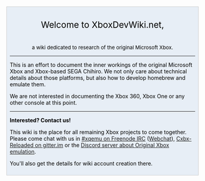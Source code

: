 <div style="background-color:#e7eef6; border: 1px solid #ccc; color:#000; margin-top: 15px; margin-bottom: 10px; padding: 8px; text-align:center;">
<div style="font-size: 162%; border: none; margin: 0; padding:.1em;">Welcome to XboxDevWiki.net,</div>
<div style="font-size: 95%">a wiki dedicated to research of the original Microsoft Xbox.</div>
<div style="text-align:left;">

<hr>

This is an effort to document the inner workings of the original Microsoft Xbox and Xbox-based SEGA Chihiro.
We not only care about technical details about those platforms, but also how to develop homebrew and emulate them.

We are not interested in documenting the Xbox 360, Xbox One or any other console at this point.

<hr>

'''Interested? Contact us!'''

This wiki is the place for all remaining Xbox projects to come together.
Please come chat with us in [irc://chat.freenode.net/xqemu #xqemu on Freenode IRC] ([http://webchat.freenode.net?channels=%23xqemu Webchat]), [https://gitter.im/Cxbx-Reloaded/Lobby Cxbx-Reloaded on gitter.im] or the [https://discord.gg/BZTwPNb Discord server about Original Xbox emulation].

You'll also get the details for wiki account creation there.
</div>
</div>